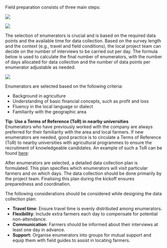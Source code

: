 Field preparation consists of three main steps: 

<img
  src="/images/process/field-prep-1.png"
/>

<img
  src="/images/process/field-prep-2.png"
/>

The selection of enumerators is crucial and is based on the required data points and the available time for data collection. Based on the survey length and the context (e.g., travel and field conditions), the local project team can decide on the number of interviews to be carried out per day. The formula below is used to calculate the final number of enumerators, with the number of days allocated for data collection and the number of data points per enumerator adjustable as needed.

<img
  src="/images/process/field-prep-3.png"
/>

Enumerators are selected based on the following criteria:

* Background in agriculture   
* Understanding of basic financial concepts, such as profit and loss  
* Fluency in the local language or dialect  
* Familiarity with the geographic area

**Tip: Use a Terms of Reference (ToR) in nearby universities**   
Enumerators who have previously worked with the company are always preferred for their familiarity with the area and local farmers. If new enumerators are needed, good practice is to circulate a Terms of Reference (ToR) to nearby universities with agricultural programmes to ensure the recruitment of knowledgeable candidates. An example of such a ToR can be found [here](https://docs.google.com/document/d/1Eo5Zc4ENu8tPu862W0GjrCAI1idEXAIirN7sf_TCGvc/edit?tab=t.0): 

After enumerators are selected, a detailed data collection plan is formulated. This plan specifies which enumerators will visit particular farmers and on which days. The data collection should be done primarily by the project team. Finalising this plan during the kickoff ensures preparedness and coordination.

The following considerations should be considered while designing the data collection plan:

* **Travel time**: Ensure travel time is evenly distributed among enumerators.  
* **Flexibility**: Include extra farmers each day to compensate for potential non-attendance.  
* **Communication**: Farmers should be informed about their interviews at least one day in advance.  
* **Support:** Organise enumerators into groups for mutual support and equip them with field guides to assist in locating farmers.
